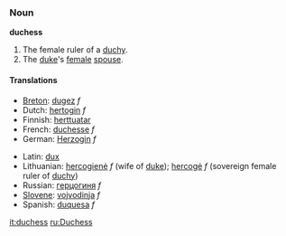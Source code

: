 === Noun ===

'''duchess'''

#The female ruler of a [[duchy]].
#The [[duke]]'s [[female]] [[spouse]].

====Translations====

{{top}}
<!--Put translations for languages from A to I here-->
*[[Breton]]: [[dugez]] ''f''
*Dutch: [[hertogin]] ''f''
*Finnish: [[herttuatar]]
*French: [[duchesse]] ''f''
*German: [[Herzogin]] ''f''
{{mid}}
<!--Put translations for languages from J to Z here-->
*Latin: [[dux]]
*Lithuanian: [[hercogienė]] ''f'' (wife of [[duke]]); [[hercogė]] ''f'' (sovereign female ruler of [[duchy]])
*Russian: [[герцогиня]] ''f''
*[[Slovene]]: [[vojvodinja]] ''f''
*Spanish: [[duquesa]] ''f''
{{bottom}}

[[it:duchess]]
[[ru:Duchess]]
